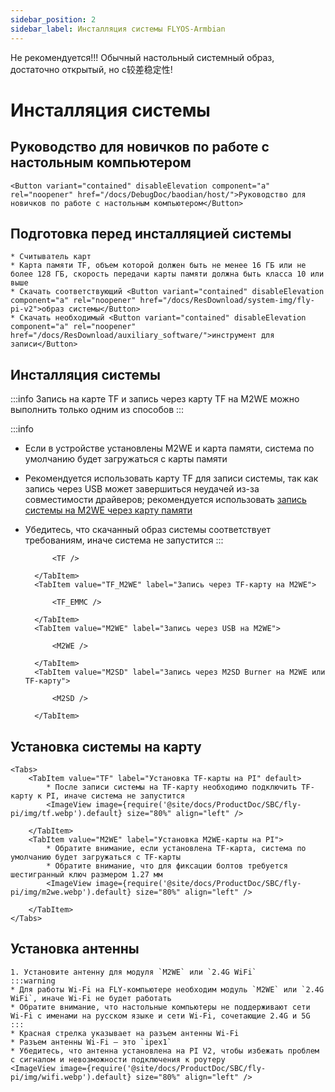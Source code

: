```yaml
---
sidebar_position: 2
sidebar_label: Инсталляция системы FLYOS-Armbian
---
```


Не рекомендуется!!! Обычный настольный системный образ, достаточно открытый, но с较差稳定性!





# Инсталляция системы

## Руководство для новичков по работе с настольным компьютером

    <Button variant="contained" disableElevation component="a" rel="noopener" href="/docs/DebugDoc/baodian/host/">Руководство для новичков по работе с настольным компьютером</Button>

## Подготовка перед инсталляцией системы

    * Считыватель карт
    * Карта памяти TF, объем которой должен быть не менее 16 ГБ или не более 128 ГБ, скорость передачи карты памяти должна быть класса 10 или выше
    * Скачать соответствующий <Button variant="contained" disableElevation component="a" rel="noopener" href="/docs/ResDownload/system-img/fly-pi-v2">образ системы</Button>
    * Скачать необходимый <Button variant="contained" disableElevation component="a" rel="noopener" href="/docs/ResDownload/auxiliary_software/">инструмент для записи</Button>

## Инсталляция системы

:::info
Запись на карте TF и запись через карту TF на M2WE можно выполнить только одним из способов
:::

:::info
* Если в устройстве установлены M2WE и карта памяти, система по умолчанию будет загружаться с карты памяти
* Рекомендуется использовать карту TF для записи системы, так как запись через USB может завершиться неудачей из-за совместимости драйверов; рекомендуется использовать [запись системы на M2WE через карту памяти](https://mellow-next.klipper.cn/docs/ProductDoc/SBC/fly-pi-v2/fly-os)
* Убедитесь, что скачанный образ системы соответствует требованиям, иначе система не запустится
:::

    <Tabs>
        <TabItem value="TF" label="Запись на TF-карту" default>
            
            <TF />
            
        </TabItem>
        <TabItem value="TF_M2WE" label="Запись через TF-карту на M2WE">
            
            <TF_EMMC />

        </TabItem>
        <TabItem value="M2WE" label="Запись через USB на M2WE">
            
            <M2WE />

        </TabItem>
        <TabItem value="M2SD" label="Запись через M2SD Burner на M2WE или TF-карту">
            
            <M2SD />

        </TabItem>
    </Tabs>



## Установка системы на карту

    <Tabs>
        <TabItem value="TF" label="Установка TF-карты на PI" default>
            * После записи системы на TF-карту необходимо подключить TF-карту к PI, иначе система не запустится
            <ImageView image={require('@site/docs/ProductDoc/SBC/fly-pi/img/tf.webp').default} size="80%" align="left" />  

        </TabItem>
        <TabItem value="M2WE" label="Установка M2WE-карты на PI">
            * Обратите внимание, если установлена TF-карта, система по умолчанию будет загружаться с TF-карты
            * Обратите внимание, что для фиксации болтов требуется шестигранный ключ размером 1.27 мм
            <ImageView image={require('@site/docs/ProductDoc/SBC/fly-pi/img/m2we.webp').default} size="80%" align="left" />  

        </TabItem>
    </Tabs>


## Установка антенны

    1. Установите антенну для модуля `M2WE` или `2.4G WiFi`
    :::warning
    * Для работы Wi-Fi на FLY-компьютере необходим модуль `M2WE` или `2.4G WiFi`, иначе Wi-Fi не будет работать
    * Обратите внимание, что настольные компьютеры не поддерживают сети Wi-Fi с именами на русском языке и сети Wi-Fi, сочетающие 2.4G и 5G
    :::
    * Красная стрелка указывает на разъем антенны Wi-Fi
    * Разъем антенны Wi-Fi — это `ipex1`
    * Убедитесь, что антенна установлена на PI V2, чтобы избежать проблем с сигналом и невозможности подключения к роутеру
    <ImageView image={require('@site/docs/ProductDoc/SBC/fly-pi/img/wifi.webp').default} size="80%" align="left" />
